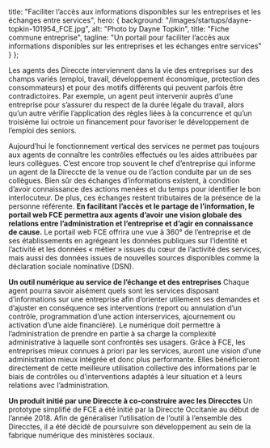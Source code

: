 
title: "Faciliter l’accès aux informations disponibles sur les entreprises et les échanges entre services",
hero: {
background: "/images/startups/dayne-topkin-101954_FCE.jpg",
alt: "Photo by Dayne Topkin",
title: "Fiche commune entreprise",
tagline: "Un portail pour faciliter l’accès aux informations disponibles sur les entreprises et les échanges entre services"
}
};

<LayoutArticle meta={meta} startup="fce">

Les agents des Direccte interviennent dans la vie des entreprises sur des champs variés (emploi, travail, développement économique, protection des consommateurs) et pour des motifs différents qui peuvent parfois être contradictoires.
Par exemple, un agent peut intervenir auprès d’une entreprise pour s’assurer du respect de la durée légale du travail, alors qu’un autre vérifie l’application des règles liées à la concurrence et qu’un troisième lui octroie un financement pour favoriser le développement de l’emploi des seniors.

Aujourd’hui le fonctionnement vertical des services ne permet pas toujours aux agents de connaître les contrôles effectués ou les aides attribuées par leurs collègues. C’est encore trop souvent le chef d’entreprise qui informe un agent de la Direccte de la venue ou de l’action conduite par un de ses collègues.
Bien sûr des échanges d’informations existent, à condition d’avoir connaissance des actions menées et du temps pour identifier le bon interlocuteur. De plus, ces échanges restent tributaires de la présence de la personne référente.
**En facilitant l’accès et le partage de l’information, le portail web FCE permettra aux agents d’avoir une vision globale des relations entre l’administration et l’entreprise et d’agir en connaissance de cause.**
Le portail web FCE offrira une vue à 360° de l’entreprise et de ses établissements en agrégeant les données publiques sur l’identité et l’activité et les données « métier » issues du cœur de l’activité des services, mais aussi des données issues de nouvelles sources disponibles comme la déclaration sociale nominative (DSN).

**Un outil numérique au service de l’échange et des entreprises**
Chaque agent pourra savoir aisément quels sont les services disposant d’informations sur une entreprise afin d’orienter utilement ses demandes et d’ajuster en conséquence ses interventions (report ou annulation d’un contrôle, programmation d’une action interservices, ajournement ou activation d’une aide financière).
Le numérique doit permettre à l’administration de prendre en partie à sa charge la complexité administrative à laquelle sont confrontés ses usagers.
Grâce à FCE, les entreprises mieux connues à priori par les services, auront une vision d’une administration mieux intégrée et donc plus performante. Elles bénéficieront directement de cette meilleure utilisation collective des informations par le biais de contrôles ou d’interventions adaptés à leur situation et à leurs relations avec l’administration.

**Un produit initié par une Direccte à co-construire avec les Direcctes**
Un prototype simplifié de FCE a été initié par la Direccte Occitanie au début de l’année 2018. Afin de généraliser l’utilisation de l’outil à l’ensemble des Direcctes, il a été décidé de poursuivre son développement au sein de la fabrique numérique des ministères sociaux.

</LayoutArticle>
